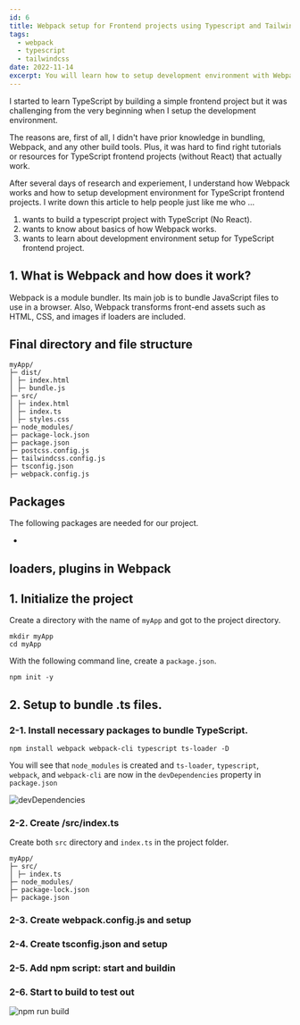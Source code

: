 ```yaml
---
id: 6
title: Webpack setup for Frontend projects using Typescript and TailwindCSS
tags:
  - webpack
  - typescript
  - tailwindcss
date: 2022-11-14
excerpt: You will learn how to setup development environment with Webpack for TypeScript frontend projects.
---
```


I started to learn TypeScript by building a simple frontend project but it was
challenging from the very beginning when I setup the development environment.

The reasons are, first of all, I didn't have prior knowledge in bundling, Webpack,
and any other build tools. Plus, it was hard to find right tutorials or resources for
TypeScript frontend projects (without React) that actually work.

After several days of research and experiement, I understand how Webpack works
and how to setup development environment for TypeScript frontend projects.
I write down this article to help people just like me who ...

1. wants to build a typescript project with TypeScript (No React).
2. wants to know about basics of how Webpack works.
3. wants to learn about development environment setup for TypeScript frontend project.

## 1. What is Webpack and how does it work?

<p>
  Webpack is a module bundler. Its main job is to bundle JavaScript files to use
  in a browser. Also, Webpack transforms front-end assets such as HTML, CSS, and
  images if loaders are included.
</p>

## Final directory and file structure

```
myApp/
├─ dist/
│ ├─ index.html
│ ├─ bundle.js
├─ src/
│ ├─ index.html
│ ├─ index.ts
│ ├─ styles.css
├─ node_modules/
├─ package-lock.json
├─ package.json
├─ postcss.config.js
├─ tailwindcss.config.js
├─ tsconfig.json
├─ webpack.config.js
```

## Packages

The following packages are needed for our project.

-

## loaders, plugins in Webpack

## 1. Initialize the project

Create a directory with the name of `myApp` and got to the project directory.

```
mkdir myApp
cd myApp
```

With the following command line, create a `package.json`.

```
npm init -y
```

## 2. Setup to bundle .ts files.

### 2-1. Install necessary packages to bundle TypeScript.

```
npm install webpack webpack-cli typescript ts-loader -D
```

You will see that `node_modules` is created and `ts-loader`, `typescript`,
`webpack`, and `webpack-cli` are now in the `devDependencies` property in
`package.json`

![devDependencies](https://s3.us-west-2.amazonaws.com/secure.notion-static.com/dffe156f-0d47-444f-8fda-b77eb4d277b0/Untitled.png?X-Amz-Algorithm=AWS4-HMAC-SHA256&X-Amz-Content-Sha256=UNSIGNED-PAYLOAD&X-Amz-Credential=AKIAT73L2G45EIPT3X45%2F20221116%2Fus-west-2%2Fs3%2Faws4_request&X-Amz-Date=20221116T102704Z&X-Amz-Expires=86400&X-Amz-Signature=d028111d34618b18f505aaba9c07b1aa6a65a62a71fc97a33cf3bc75744e90b7&X-Amz-SignedHeaders=host&response-content-disposition=filename%3D%22Untitled.png%22&x-id=GetObject)

### 2-2. Create /src/index.ts

Create both `src` directory and `index.ts` in the project folder.

```
myApp/
├─ src/
│ ├─ index.ts
├─ node_modules/
├─ package-lock.json
├─ package.json

```

### 2-3. Create webpack.config.js and setup

### 2-4. Create tsconfig.json and setup

### 2-5. Add npm script: start and buildin

### 2-6. Start to build to test out

![npm run build](https://s3.us-west-2.amazonaws.com/secure.notion-static.com/4e1d3b6d-c78e-4861-ba95-a338b4130596/Untitled.png?X-Amz-Algorithm=AWS4-HMAC-SHA256&X-Amz-Content-Sha256=UNSIGNED-PAYLOAD&X-Amz-Credential=AKIAT73L2G45EIPT3X45%2F20221116%2Fus-west-2%2Fs3%2Faws4_request&X-Amz-Date=20221116T121640Z&X-Amz-Expires=86400&X-Amz-Signature=e0ade733bdda1b9b2cc164444785b0e8916f7bf7479780dba5e16bf6cd1934d4&X-Amz-SignedHeaders=host&response-content-disposition=filename%3D%22Untitled.png%22&x-id=GetObject)
